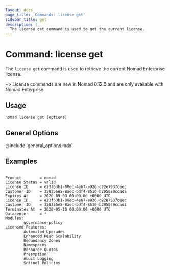 ```yaml
---
layout: docs
page_title: 'Commands: license get'
sidebar_title: get
description: |
  The license get command is used to get the current license.
---
```


# Command: license get

The `license get` command is used to retrieve the current Nomad Enterprise license.

~> License commands are new in Nomad 0.12.0 and are only available with Nomad
Enterprise.

## Usage

```plaintext
nomad license get [options]
```

## General Options

@include 'general_options.mdx'

## Examples

```shell-sessionnomad license get

Product        = nomad
License Status = valid
License ID     = e23f63b1-00ec-4e67-e926-c22e7937ceec
Customer ID    = 350356e5-8aec-bdf4-8510-b205079ccad2
Expires At     = 2020-05-09 00:00:00 +0000 UTC
License ID     = e23f63b1-00ec-4e67-e926-c22e7937ceec
Customer ID    = 350356e5-8aec-bdf4-8510-b205079ccad2
Terminates At  = 2020-05-10 00:00:00 +0000 UTC
Datacenter     = *
Modules:
        governance-policy
Licensed Features:
        Automated Upgrades
        Enhanced Read Scalability
        Redundancy Zones
        Namespaces
        Resource Quotas
        Preemption
        Audit Logging
        Setinel Policies
```
